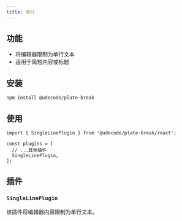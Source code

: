 ```yaml
---
title: 单行
---
```


<ComponentPreview name="single-line-demo" />

<PackageInfo>

## 功能

- 将编辑器限制为单行文本
- 适用于简短内容或标题

</PackageInfo>

## 安装

```bash
npm install @udecode/plate-break
```

## 使用

```tsx
import { SingleLinePlugin } from '@udecode/plate-break/react';

const plugins = [
  // ...其他插件
  SingleLinePlugin,
];
```

## 插件

### `SingleLinePlugin`

该插件将编辑器内容限制为单行文本。